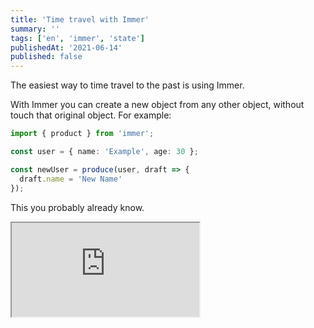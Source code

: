 ```yaml
---
title: 'Time travel with Immer'
summary: ''
tags: ['en', 'immer', 'state']
publishedAt: '2021-06-14'
published: false
---
```


The easiest way to time travel to the past is using Immer.

With Immer you can create a new object from any other object, without touch that original object. For example:

```ts
import { product } from 'immer';

const user = { name: 'Example', age: 30 };

const newUser = produce(user, draft => {
  draft.name = 'New Name'
});
```

This you probably already know.

<iframe src="https://codesandbox.io/embed/github/gustavofsantos/react-demo-patches-immer/tree/main/?fontsize=16&hidenavigation=1&theme=light&view=preview"
  style={{width:'100%', height: '500px', border: 0, borderRadius: '4px', overflow: 'hidden'}}
  title="react-demo-patches-immer"
  allow="accelerometer; ambient-light-sensor; camera; encrypted-media; geolocation; gyroscope; hid; microphone; midi; payment; usb; vr; xr-spatial-tracking"
  sandbox="allow-forms allow-modals allow-popups allow-presentation allow-same-origin allow-scripts"
></iframe>